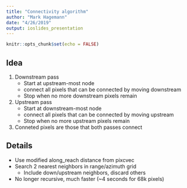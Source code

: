 ```yaml
---
title: "Connectivity algorithm"
author: "Mark Hagemann"
date: "4/26/2019"
output: ioslides_presentation
---
```


```r
knitr::opts_chunk$set(echo = FALSE)
```

## Idea

1. Downstream pass
    - Start at upstream-most node
    - connect all pixels that can be connected by moving downstream
    - Stop when no more downstream pixels remain
2. Upstream pass
    - Start at downstream-most node
    - connect all pixels that can be connected by moving upstream
    - Stop when no more upstream pixels remain
3. Conneted pixels are those that both passes connect


## Details

- Use modified along_reach distance from pixcvec
- Search 2 nearest neighbors in range/azimuth grid
    - Include down/upstream neighbors, discard others
- No longer recursive, much faster (~4 seconds for 68k pixels)

